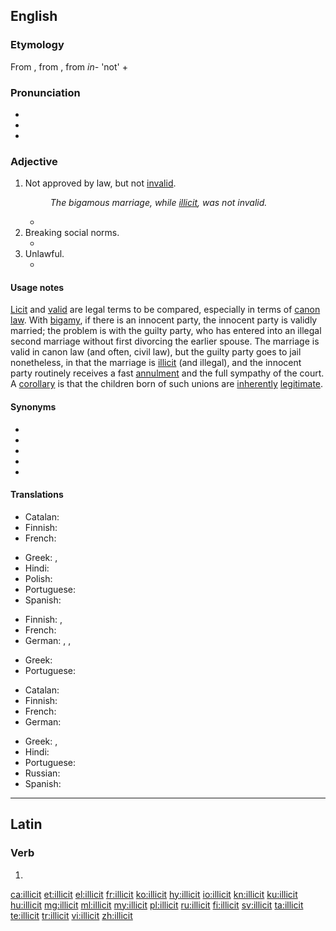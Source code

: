{{also|il·lícit}}
==English==
{{wikipedia|dab=illicit}}

===Etymology===
From {{etyl|fr|en}} {{m|fr|illicite}}, from {{etyl|la|en}} {{m|la|illicitus}}, from ''in-'' 'not' + {{m|la|licet||it is allowed}}

===Pronunciation===
* {{IPA|/ɪˈlɪsɪt/|lang=en}}
* {{rhymes|ɪsɪt|lang=en}}
* {{homophones|lang=en|elicit}}

===Adjective===
{{en-adj}}

# {{lb|en|legal}} Not approved by law, but not [[invalid]].
#: ''The bigamous marriage, while [[illicit]], was not invalid.''
#* {{quote-book
|date=2008-01-08
|title=Memo to the President Elect: How We Can Restore America's Reputation and Leadership
|first=Madeleine
|last=Albright
|authorlink=Madeleine Albright
|location=New York
|publisher=HarperCollins
|isbn=9780061351808
|ol=9952500M
|page=225
|passage=Such migrants may violate our laws against '''illicit''' entry, but if that's all they do then they are trespassers, not criminals.
}}
# Breaking social norms.
#* {{quote-book
|year=1993
|title=Diaries: In Power 1983-1992
|first=Alan
|last=Clark
|authorlink=Alan Clark
|location=London
|publisher=Weidenfeld and Nicholson
|isbn=0297813528
|ol=1046930M
|passage=I only can properly enjoy carol services if I am having an '''illicit''' affair with someone in the congregation.
}}
# Unlawful.
#* {{quote-book
|date=2010-07-29
|title={{w|The Dervish House}}
|first=Ian
|last=McDonald
|authorlink=Ian McDonald (British author)
|isbn=9780575089044
|ol=25418126M
|url=http://books.google.com/books?id=-rgZys-M4q4C&pg=PT328&dq=illicit
|passage=Ayşe Erkoç learned long ago that the secret of doing anything '''illicit''' in Istanbul is to do it in full public gaze in the clear light of day. No one ever questions the legitimacy of the blatant.
}}

====Usage notes====
[[licit|Licit]] and [[valid]] are legal terms to be compared, especially in terms of [[canon law]]. With [[bigamy]], if there is an innocent party, the innocent party is validly married; the problem is with the guilty party, who has entered into an illegal second marriage without first divorcing the earlier spouse. The marriage is valid in canon law (and often, civil law), but the guilty party goes to jail nonetheless, in that the marriage is [[illicit]] (and illegal), and the innocent party routinely receives a fast [[annulment]] and the full sympathy of the court. A [[corollary]] is that the children born of such unions are [[inherently]] [[legitimate]].

====Synonyms====
{{checksense}}
* {{l|en|criminal}}
* {{l|en|illegal}}
* {{l|en|illegitimate}}
* {{l|en|prohibited}}
* {{l|en|unlawful}}

====Translations====
{{trans-top|lacking licitness}}
* Catalan: {{t|ca|il·lícit}}
* Finnish: {{t+|fi|luvaton}}
* French: {{t+|fr|illicite}}
{{trans-mid}}
* Greek: {{t+|el|παράνομος}}, {{t+|el|έκνομος}}
* Hindi: {{t+|hi|अवैध|sc=Deva}}
* Polish: {{t+|pl|niedozwolony}}
* Portuguese: {{t+|pt|ilícito}}
* Spanish: {{t+|es|ilícito}}
{{trans-bottom}}

{{trans-top|breaking social norms}}
* Finnish: {{t+|fi|luvaton}}, {{t+|fi|laiton}}
* French: {{t+|fr|illicite}}
* German: {{t+|de|unerlaubt}}, {{t+|de|verboten}}, {{t|de|unzulässig}}
{{trans-mid}}
* Greek: {{t+|el|αθέμιτος}}
* Portuguese: {{t+|pt|ilícito}}
{{trans-bottom}}

{{trans-top|unlawful}}
* Catalan: {{t|ca|il·lícit}}
* Finnish: {{t+|fi|laiton}}
* French: {{t+|fr|illicite}}
* German: {{t+|de|rechtswidrig}}
{{trans-mid}}
* Greek: {{t+|el|παράνομος}}, {{t+|el|έκνομος}}
* Hindi: {{t+|hi|अवैध|sc=Deva}}
* Portuguese: {{t+|pt|ilícito}}
* Russian: {{t+|ru|незако́нный}}
* Spanish: {{t+|es|ilícito}}
{{trans-bottom}}

----

==Latin==

===Verb===
{{la-verb-form|illicit}}

# {{inflection of|illiciō||3|s|pres|actv|indc|lang=la}}

[[ca:illicit]]
[[et:illicit]]
[[el:illicit]]
[[fr:illicit]]
[[ko:illicit]]
[[hy:illicit]]
[[io:illicit]]
[[kn:illicit]]
[[ku:illicit]]
[[hu:illicit]]
[[mg:illicit]]
[[ml:illicit]]
[[my:illicit]]
[[pl:illicit]]
[[ru:illicit]]
[[fi:illicit]]
[[sv:illicit]]
[[ta:illicit]]
[[te:illicit]]
[[tr:illicit]]
[[vi:illicit]]
[[zh:illicit]]